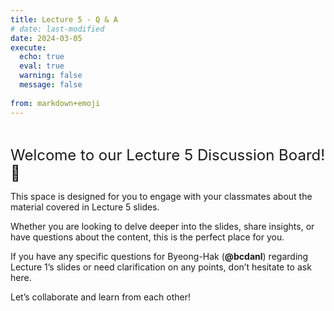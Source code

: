 ```yaml
---
title: Lecture 5 - Q & A
# date: last-modified
date: 2024-03-05
execute: 
  echo: true
  eval: true
  warning: false
  message: false
  
from: markdown+emoji
---
```


<br>

<font size = "5">Welcome to our Lecture 5 Discussion Board! 👋 </font>


This space is designed for you to engage with your classmates about the material covered in Lecture 5 slides. 

Whether you are looking to delve deeper into the slides, share insights, or have questions about the content, this is the perfect place for you.

If you have any specific questions for Byeong-Hak (**@bcdanl**) regarding Lecture 1's slides or need clarification on any points, don't hesitate to ask here. 

Let's collaborate and learn from each other!


